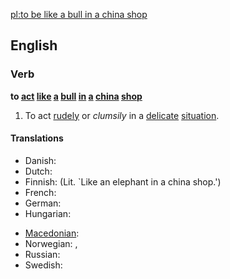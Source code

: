 [[pl:to be like a bull in a china shop]]
==English==

===Verb===
'''to [[act]] [[like]] [[a]] [[bull]] [[in]] [[a]] [[china]] [[shop]]'''

# {{idiom}} To act [[rudely]] or ''clumsily'' in a [[delicate]] [[situation]].

====Translations====
{{trans-top|To act rudely or ''clumsily'' in a delicate situation}}
* Danish: {{t|da|som en elefant i en glasbutik}}
* Dutch: {{t|nl|als een olifant in een porseleinkast}}
* Finnish: {{t|fi|kuin norsu posliinikaupassa}} (Lit. `Like an elephant in a china shop.')
* French: {{t+|fr|comme un éléphant dans un magasin de porcelaine}}
* German: {{t|de|sich wie ein Elefant im Porzellanladen verhalten}}
* Hungarian: {{t-|hu|mint elefánt a porcelánüzletben}}
{{trans-mid}}
* [[Macedonian]]: {{t-|mk|се однесува како слон во стакларница|sc=Cyrl|xs=Macedonian}}
* Norwegian: {{t-|no|som en elefant i en glassbutikk}}, {{t-|no|som en elefant i et glassmagasin}}
* Russian: {{t-|ru|вести себя, как слон в посудной лавке|sc=Cyrl}}
* Swedish: {{t|sv|smidig som en elefant i en porslinsbutik}}
{{trans-bottom}}